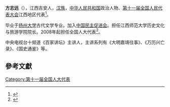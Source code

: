 '''方志远'''（{{bd|1950年||}}），江西吉安人，[[汉族|汉族]]，[[中华人民共和国|中华人民共和国]]政治人物、[[第十一届全国人民代表大会|第十一届全国人民代表大会]]江西地区代表<ref>{{cite web|author=新华网|title=第十一届全国人大代表|url=http://news.xinhuanet.com/ziliao/2008-03/03/content_7708230.htm?node=36628|publisher=新华网|accessdate=2014-01-07|archive-date=2014-01-10|archive-url=https://web.archive.org/web/20140110211415/http://news.xinhuanet.com/ziliao/2008-03/03/content_7708230.htm?node=36628|dead-url=no}}</ref>。

毕业于[[扬州大学|扬州大学]]古代文学专业。加入[[中国民主促进会|中国民主促进会]]。担任江西师范大学历史文化与旅游学院院长。2008年起担任全国人大代表<ref>{{cite news|title=全国人大代表信息-方志远|url= http://210.82.31.1:8084/delegate/viewDelegate.action?dbid=111130|accessdate=2013-04-05|newspaper=全国人大网|archive-url=https://web.archive.org/web/20140407061648/http://www.npc.gov.cn/delegate/viewDelegate.action?dbid=111130|archive-date=2014-04-07|dead-url=yes}}</ref>。

中央电视台十频道《百家讲坛》主讲人，主讲系列有《大明嘉靖往事》、《万历兴亡录》、《国史通鉴》等。

==參考文獻==
{{reflist}}
[[Category:第十一届全国人大代表|Category:第十一届全国人大代表]]